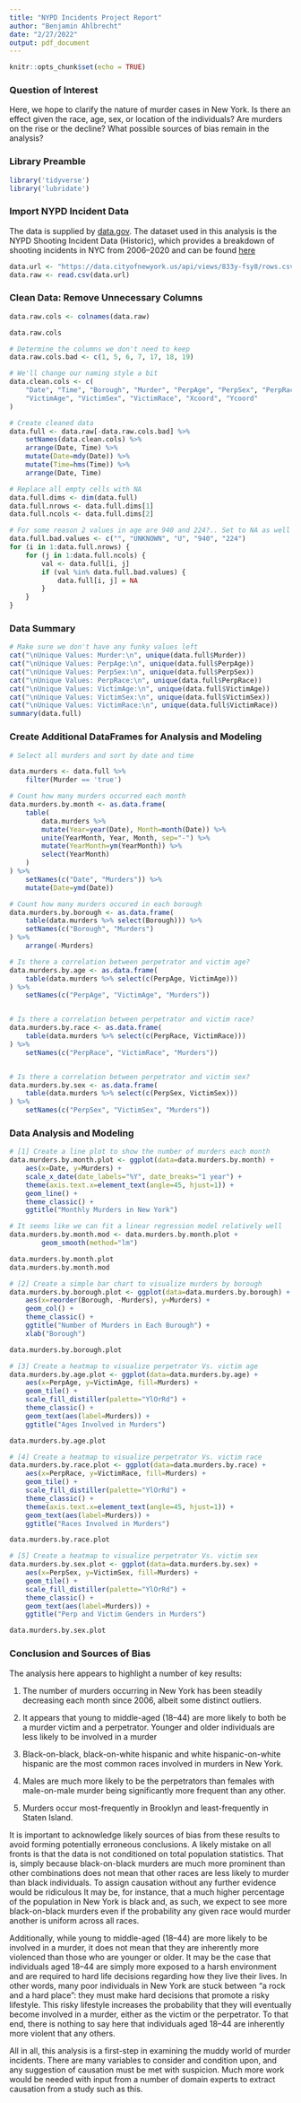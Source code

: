 ```yaml
---
title: "NYPD Incidents Project Report"
author: "Benjamin Ahlbrecht"
date: "2/27/2022"
output: pdf_document
---
```


```r
knitr::opts_chunk$set(echo = TRUE)
```
### Question of Interest
Here, we hope to clarify the nature of murder cases in New York. Is there an effect given the race, age, sex, or location of the individuals? Are murders on the rise or the decline? What possible sources of bias remain in the analysis?

### Library Preamble
```r
library('tidyverse')
library('lubridate')
```


### Import NYPD Incident Data
The data is supplied by [data.gov](https://catalog.data.gov/dataset). The dataset used in this analysis is the NYPD Shooting Incident Data (Historic), which provides a breakdown of shooting incidents in NYC from 2006--2020 and can be found [here](https://catalog.data.gov/dataset/nypd-shooting-incident-data-historic)
```r
data.url <- "https://data.cityofnewyork.us/api/views/833y-fsy8/rows.csv?accessType=DOWNLOAD"
data.raw <- read.csv(data.url)
```

### Clean Data: Remove Unnecessary Columns
```r
data.raw.cols <- colnames(data.raw)

data.raw.cols

# Determine the columns we don't need to keep
data.raw.cols.bad <- c(1, 5, 6, 7, 17, 18, 19)

# We'll change our naming style a bit
data.clean.cols <- c(
    "Date", "Time", "Borough", "Murder", "PerpAge", "PerpSex", "PerpRace",
    "VictimAge", "VictimSex", "VictimRace", "Xcoord", "Ycoord"
)

# Create cleaned data
data.full <- data.raw[-data.raw.cols.bad] %>%
    setNames(data.clean.cols) %>%
    arrange(Date, Time) %>%
    mutate(Date=mdy(Date)) %>%
    mutate(Time=hms(Time)) %>%
    arrange(Date, Time)

# Replace all empty cells with NA
data.full.dims <- dim(data.full)
data.full.nrows <- data.full.dims[1]
data.full.ncols <- data.full.dims[2]

# For some reason 2 values in age are 940 and 224?.. Set to NA as well
data.full.bad.values <- c("", "UNKNOWN", "U", "940", "224")
for (i in 1:data.full.nrows) {
    for (j in 1:data.full.ncols) {
        val <- data.full[i, j]
        if (val %in% data.full.bad.values) {
            data.full[i, j] = NA
        }
    }
}
```

### Data Summary
```r
# Make sure we don't have any funky values left
cat("\nUnique Values: Murder:\n", unique(data.full$Murder))
cat("\nUnique Values: PerpAge:\n", unique(data.full$PerpAge))
cat("\nUnique Values: PerpSex:\n", unique(data.full$PerpSex))
cat("\nUnique Values: PerpRace:\n", unique(data.full$PerpRace))
cat("\nUnique Values: VictimAge:\n", unique(data.full$VictimAge))
cat("\nUnique Values: VictimSex:\n", unique(data.full$VictimSex))
cat("\nUnique Values: VictimRace:\n", unique(data.full$VictimRace))
summary(data.full)
```

### Create Additional DataFrames for Analysis and Modeling
```r
# Select all murders and sort by date and time

data.murders <- data.full %>%
    filter(Murder == 'true')

# Count how many murders occurred each month
data.murders.by.month <- as.data.frame(
    table(
        data.murders %>%
        mutate(Year=year(Date), Month=month(Date)) %>%
        unite(YearMonth, Year, Month, sep="-") %>%
        mutate(YearMonth=ym(YearMonth)) %>%
        select(YearMonth)
    )
) %>%
    setNames(c("Date", "Murders")) %>%
    mutate(Date=ymd(Date))

# Count how many murders occured in each borough
data.murders.by.borough <- as.data.frame(
    table(data.murders %>% select(Borough))) %>%
    setNames(c("Borough", "Murders")
) %>%
    arrange(-Murders)

# Is there a correlation between perpetrator and victim age?
data.murders.by.age <- as.data.frame(
    table(data.murders %>% select(c(PerpAge, VictimAge)))
) %>%
    setNames(c("PerpAge", "VictimAge", "Murders"))


# Is there a correlation between perpetrator and victim race?
data.murders.by.race <- as.data.frame(
    table(data.murders %>% select(c(PerpRace, VictimRace)))
) %>%
    setNames(c("PerpRace", "VictimRace", "Murders"))


# Is there a correlation between perpetrator and victim sex?
data.murders.by.sex <- as.data.frame(
    table(data.murders %>% select(c(PerpSex, VictimSex)))
) %>%
    setNames(c("PerpSex", "VictimSex", "Murders"))
```


### Data Analysis and Modeling
```r
# [1] Create a line plot to show the number of murders each month
data.murders.by.month.plot <- ggplot(data=data.murders.by.month) +
    aes(x=Date, y=Murders) +
    scale_x_date(date_labels="%Y", date_breaks="1 year") +
    theme(axis.text.x=element_text(angle=45, hjust=1)) +
    geom_line() +
    theme_classic() +
    ggtitle("Monthly Murders in New York")

# It seems like we can fit a linear regression model relatively well
data.murders.by.month.mod <- data.murders.by.month.plot +
        geom_smooth(method="lm")

data.murders.by.month.plot
data.murders.by.month.mod

# [2] Create a simple bar chart to visualize murders by borough
data.murders.by.borough.plot <- ggplot(data=data.murders.by.borough) +
    aes(x=reorder(Borough, -Murders), y=Murders) +
    geom_col() +
    theme_classic() +
    ggtitle("Number of Murders in Each Burough") +
    xlab("Borough")

data.murders.by.borough.plot

# [3] Create a heatmap to visualize perpetrator Vs. victim age
data.murders.by.age.plot <- ggplot(data=data.murders.by.age) +
    aes(x=PerpAge, y=VictimAge, fill=Murders) +
    geom_tile() +
    scale_fill_distiller(palette="YlOrRd") +
    theme_classic() +
    geom_text(aes(label=Murders)) +
    ggtitle("Ages Involved in Murders")

data.murders.by.age.plot

# [4] Create a heatmap to visualize perpetrator Vs. victim race
data.murders.by.race.plot <- ggplot(data=data.murders.by.race) +
    aes(x=PerpRace, y=VictimRace, fill=Murders) +
    geom_tile() +
    scale_fill_distiller(palette="YlOrRd") +
    theme_classic() +
    theme(axis.text.x=element_text(angle=45, hjust=1)) +
    geom_text(aes(label=Murders)) +
    ggtitle("Races Involved in Murders")

data.murders.by.race.plot

# [5] Create a heatmap to visualize perpetrator Vs. victim sex
data.murders.by.sex.plot <- ggplot(data=data.murders.by.sex) +
    aes(x=PerpSex, y=VictimSex, fill=Murders) +
    geom_tile() +
    scale_fill_distiller(palette="YlOrRd") +
    theme_classic() +
    geom_text(aes(label=Murders)) +
    ggtitle("Perp and Victim Genders in Murders")

data.murders.by.sex.plot
```

### Conclusion and Sources of Bias
The analysis here appears to highlight a number of key results:


1. The number of murders occurring in New York has been steadily decreasing each month since 2006, albeit some distinct outliers.

2. It appears that young to middle-aged (18--44) are more likely to both be a murder victim and a perpetrator. Younger and older individuals are less likely to be involved in a murder

3. Black-on-black, black-on-white hispanic and white hispanic-on-white hispanic are the most common races involved in murders in New York.

4. Males are much more likely to be the perpetrators than females with male-on-male murder being significantly more frequent than any other.

5. Murders occur most-frequently in Brooklyn and least-frequently in Staten Island.

It is important to acknowledge likely sources of bias from these results to avoid forming potentially erroneous conclusions. A likely mistake on all fronts is that the data is not conditioned on total population statistics. That is, simply because black-on-black murders are much more prominent than other combinations does not mean that other races are less likely to murder than black individuals. To assign causation without any further evidence would be ridiculous It may be, for instance, that a much higher percentage of the population in New York is black and, as such, we expect to see more black-on-black murders even if the probability any given race would murder another is uniform across all races.

Additionally, while young to middle-aged (18--44) are more likely to be involved in a murder, it does not mean that they are inherently more violenced than those who are younger or older. It may be the case that individuals aged 18--44 are simply more exposed to a harsh environment and are required to hard life decisions regarding how they live their lives. In other words, many poor individuals in New York are stuck between "a rock and a hard place": they must make hard decisions that promote a risky lifestyle. This risky lifestyle increases the probability that they will eventually become involved in a murder, either as the victim or the perpetrator. To that end, there is nothing to say here that individuals aged 18--44 are inherently more violent that any others.

All in all, this analysis is a first-step in examining the muddy world of murder incidents. There are many variables to consider and condition upon, and any suggestion of causation must be met with suspicion. Much more work would be needed with input from a number of domain experts to extract causation from a study such as this.
